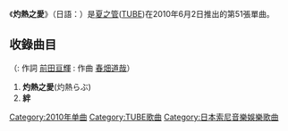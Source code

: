 {{Infobox Single
| Name = 灼熱之愛<br />{{lang|ja|灼熱らぶ}} 
| Cover = 
| Artist = [[夏之管|夏之管]] 
| Album = [[Surprise!_(夏之管专辑)|Surprise!]]
| Released = 2010年6月2日
| Format = 
| Recorded = 
| Genre = [[J-POP|J-POP]]
| Length = 
| Label = [[Sony_Music|Sony Music]] 
| Writer = [[前田亘輝|前田亘輝]]
| Producer = [[夏之管|夏之管]]
| Certification = 
| Chart position = *週間最高排行第8位 （[[Oricon公信榜|Oricon]]）
| Last single = [[Summer_Greeting|Summer Greeting]] <br />（2009年）
| This single = '''灼熱之愛''' <br />（2010年）
| Next single = [[為使有天空和海|為使有天空和海]] <br />（2010年）
}}

《'''灼熱之愛'''》（日語：{{lang|ja|灼熱らぶ}}）是[[夏之管|夏之管]]([[TUBE|TUBE]])在2010年6月2日推出的第51張單曲。

== 收錄曲目 ==
（: 作詞 [[前田亘輝|前田亘輝]] : 作曲 [[春畑道哉|春畑道哉]]）
#'''灼熱之愛'''(灼熱らぶ)
#'''絆'''

{{DEFAULTSORT:Shakunetsu Love}}
[[Category:2010年单曲|Category:2010年单曲]]
[[Category:TUBE歌曲|Category:TUBE歌曲]]
[[Category:日本索尼音樂娛樂歌曲|Category:日本索尼音樂娛樂歌曲]]